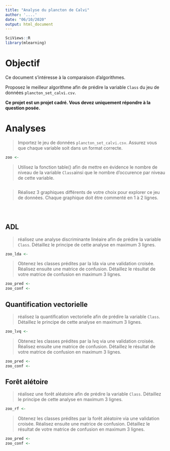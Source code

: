 ```yaml
---
title: "Analyse du plancton de Calvi"
author: '....'
date: "06/10/2020"
output: html_document
---
```


```r
SciViews::R
library(mlearning)
```

# Objectif

Ce document s'intéresse à la comparaison d'algorithmes.

Proposez le meilleur algorithme afin de prédire la variable `Class` du jeu de données `plancton_set_calvi.csv`.

**Ce projet est un projet cadré. Vous devez uniquement répondre à la question posée.**

# Analyses

> Importez le jeu de données `plancton_set_calvi.csv`. Assurez vous que chaque variable soit dans un format correcte. 

```r
zoo <-
```

> Utilisez la fonction table() afin de mettre en évidence le nombre de niveau de la variable `Class`ainsi que le nombre d'occurence par niveau de cette variable.

```r

```

> Réalisez 3 graphiques différents de votre choix pour explorer ce jeu de données. Chaque graphique doit être commenté en 1 à 2 lignes.

```r

```

```r

```

```r

```

## ADL

> réalisez une analyse discriminante linéaire afin de prédire la variable `Class`. Détaillez le principe de cette analyse en maximum 3 lignes. 

```r
zoo_lda <- 
```

> Obtenez les classes prédites par la lda via une validation croisée. Réalisez ensuite une matrice de confusion. Détaillez le résultat de votre matrice de confusion en maximum 3 lignes.

```r
zoo_pred <- 
zoo_conf <- 
```

## Quantification vectorielle

> réalisez la quantification vectorielle afin de prédire la variable `Class`. Détaillez le principe de cette analyse en maximum 3 lignes.

```r
zoo_lvq <- 
```

> Obtenez les classes prédites par la lvq via une validation croisée. Réalisez ensuite une matrice de confusion. Détaillez le résultat de votre matrice de confusion en maximum 3 lignes.

```r
zoo_pred <- 
zoo_conf <- 
```

## Forêt alétoire

> réalisez une forêt aléatoire afin de prédire la variable `Class`. Détaillez le principe de cette analyse en maximum 3 lignes.

```r
zoo_rf <- 
```

> Obtenez les classes prédites par la forêt aléatoire via une validation croisée. Réalisez ensuite une matrice de confusion. Détaillez le résultat de votre matrice de confusion en maximum 3 lignes.

```r
zoo_pred <- 
zoo_conf <- 
```
